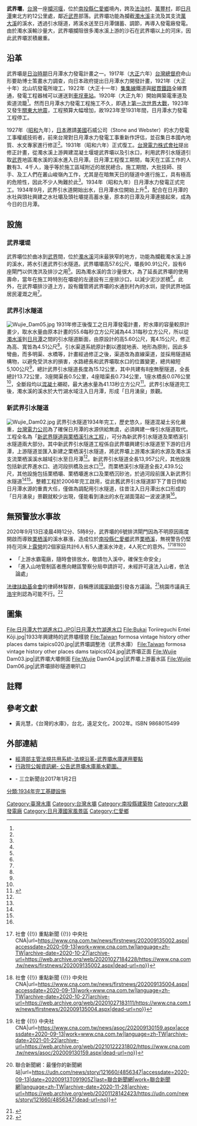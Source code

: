 {{Infobox Dam
| name               = 武界壩
| official_name      = 武界壩
| image              = Wujie Dam01.jpg
| image_size         = 250px
| image_caption      = 武界壩大壩排洪閘門
| image_alt          = 武界壩大壩排洪閘門
| location_map       = Taiwan
| location_map_width = 
| location_map_text  = 
| lat_d     = 23
| lat_m     = 54
| lat_s     = 52
| lat_NS    = N
| long_d    = 121
| long_m    = 03
| long_s    = 27
| long_EW   = E
| coordinates_type   = type:landmark
| coordinates_display= inline,title
| coordinates_ref    = 
|crosses             = [[濁水溪|濁水溪]]
| spillways          = 6座直提式閘門
| spillway_type      = Gated overflow, service 
| spillway_capacity  = {{convert|6000|m3/s|cuft/s|abbr=on}}
|reservoir           = 武界水庫
| country            = {{ROC}}
|locale              = [[南投縣|南投縣]][[仁愛鄉|仁愛鄉]][[武界|武界]]
|constructor         = [[台灣電力公司|台灣電力公司]]
|owner               = [[台灣電力公司|台灣電力公司]]<ref name="武界壩水庫運用要點"/>
|developer           = [[台灣電力株式會社|台灣電力株式會社]]
|maint               = [[台灣電力公司|台灣電力公司]][[大觀發電廠|大觀發電廠]]<ref name="武界壩水庫運用要點"/>
|length              = {{convert|86.5|m|ft|0|abbr=off}}
|type                = [[混凝土|混凝土]][[重力壩|重力壩]]
|height              = {{convert|57.6|m|ft|0|abbr=off}}<ref name="台中市現有水庫壩堰"/>
|crest_width         = {{convert|6.06|m|ft|0|abbr=off}}
|crest_elevation     = {{convert|773.41|m|ft|0|abbr=off}}
|dam_volume          = 105,740立方公尺<ref name="台電發展史"/>
|began               = 1919年
|open                = 1934年<ref name="台中市現有水庫壩堰"/>
|cost                = 6,400餘萬圓（日月潭水力電氣工事）
|reservoir_capacity  = 1,400萬[[立方公尺|立方公尺]]<ref name="台中市現有水庫壩堰"/>
|active_capacity     = 70萬立方公尺<ref name="台中市現有水庫壩堰"/>
|reservoir_catchment = 501.5[[平方公里|平方公里]]
|reservoir_surface   = 11[[公頃|公頃]]<ref name="台中市現有水庫壩堰"/>
|reservoir_elevation = {{convert|764.4|m|ft|abbr=on}}
|bridge_carries      =
|bridge_width        =
|bridge_clearance    =
|bridge_traffic      =
|bridge_toll         = 
|bridge_id           =
|map_cue             =
|map_image_full      =
|map_text            =
|turbines            = 
|hydraulic_head      =
|installed_capacity = 
|max_planned_cap    = 
|capacity_factor    = 
|average_annual_gen = 
|net_generation     = 
|website            = 
|as_of              = 2013年6月
}}

'''武界壩'''，[[台灣|台灣]]一座[[攔河堰|攔河堰]]，位於[[南投縣|南投縣]][[仁愛鄉|仁愛鄉]]境內，跨及[[法治村|法治村]]、[[萬豐村_(南投縣)|萬豐村]]，即[[日月潭|日月潭]]東北方約12公里處，鄰近[[武界|武界]]部落。武界壩功能為攔截[[濁水溪|濁水溪]]主流及其支流[[萬大溪|萬大溪]]的溪水，透過引水隧道，將溪水送至日月潭儲蓄、調節，再導入發電廠發電。由於濁水溪輸沙量大，武界壩攔阻很多濁水溪上游的沙石在武界壩以上的河床，因此武界壩淤積嚴重。

== 沿革 ==
{{main|日月潭水力電氣工事}}
武界壩是[[台灣日治時期|日治時期]]日月潭水力發電計畫之一。1917年（[[大正|大正]]六年）[[台灣總督府|台灣總督府]]命山形要助博士策畫水力調查，向日本政府提出日月潭水力開發計畫，1921年（大正十年）北山坑發電所竣工，1922年（大正十一年）[[集集線|集集線]]鐵道與[[縱貫鐵路|縱貫鐵路]]全線貫通，發電工程器械可以運送到[[車埕車站|車埕車站]]。1920年（大正九年）開始興築電車道及索道流籠<ref name="魚池國中"/>。然而日月潭水力發電工程施工不久，即遇上[[第一次世界大戰|第一次世界大戰]]，1923年又發生[[關東大地震|關東大地震]]，工程預算大幅增加，故1923年至1931年間，日月潭水力發電工程停工。

1927年（[[昭和|昭和]]九年），[[日本|日本]]邀請[[美國|美國]]石威公司（Stone and Webster）的水力發電工事權威技術者，前來台灣對日月潭水力發電工事重新作評估，並召集日本國內地質、水文專家進行修正<ref name="魚池國中"/>。1931年（昭和六年）正式復工。[[台灣電力株式會社|台灣電力株式會社]]提出修正計畫，從濁水溪上游興建混凝土堰堤武界壩以及引水口，利用武界引水隧道引取[[武界|武界]]地區濁水溪的溪水進入日月潭。日月潭工程復工期間，每天在工區工作的人數有3、4千人，幾乎等於施工區域附近的居民總合。施工期間，大批技師、技手、及工人們在叢山峻嶺內工作，尤其是在暗無天日的隧道中進行施工，具有極高的危險性，因此不少人殉難於此<ref name="魚池國中"/>。1934年（昭和九年）日月潭水力發電正式完工。1934年9月，武界引水道開始出水，日月潭水位開始上升<ref name="魚池國中"/>，配合在日月潭的水社與頭社興建之水社壩及頭社壩提高蓄水量，原本的日潭及月潭連接起來，成為今日的日月潭。

== 設施 ==
=== 武界堰堤 ===
武界壩位於曲冰到[[武界|武界]]間，位於[[濁水溪|濁水溪]]河床最狹窄的地方，功能為攔截濁水溪上游的溪水，將水引進武界引水隧道。武界壩壩高57.6公尺，壩長90.91公尺，設有6座閘門以供洩洪及排沙之用<ref name="湧泉入口武界壩"/>。因為濁水溪的含沙量很大，為了延長武界壩的使用壽命，當年在施工時特別在壩堤的左邊設有三座排沙口，以減少泥沙淤積<ref name="湧泉入口武界壩"/>。此外，在武界壩排沙道上方，設有鐵管將武界壩的水通到村內的水圳，提供武界地區居民灌溉之用<ref name="湧泉入口武界壩"/>。

=== 武界引水隧道 ===
[[File:Wujie_Dam05.jpg|left]]
1931年修正後復工之日月潭發電計畫，貯水庫的容量較原計畫少，取水水量由原本計畫的55.6每秒立方公尺減為44.31每秒立方公尺，所以從[[濁水溪|濁水溪]]到[[日月潭|日月潭]]之間的引水隧道斷面，由原設計的高5.60公尺，寬4.15公尺，修正為高、寬皆為4.51公尺<ref name="魚池國中"/>。引水渠道系統原計劃以遷就地表、地形為原則，因此多彎曲，而多明渠、水橋等，計畫經過修正之後，渠道改為直線渠道，並採用隧道結構物，以避免受洪水的損害，水路總長和武界壩取水口的位置變更，總共縮短5,100公尺<ref name="魚池國中"/>，總計武界引水隧道長度為15.12公里，其中共建有8座無壓隧道，全長總計13.72公里，3座開渠長0.5公里，4座暗渠長0.734公里，1座水橋長0.076公里<ref name="魚池國中"/>，全斷段均以[[混凝土|混凝土]]襯砌，最大通水量為41.13秒立方公尺<ref>{{cite book|author=吳建民總編纂 |coauthors=|title=臺灣地區水資源史第四編 |year=2000 |publisher=臺灣省文獻委員會採集組 |location=南投市 |pages=第402頁 |isbn=957-02-7411-5 }}</ref>。武界引水隧道完工後，濁水溪的溪水於大竹湖水域注入日月潭，形成「日月湧泉」景觀。
{{clear}}

=== 新武界引水隧道 ===
{{main|新武界隧道與栗栖溪引水工程}}
[[File:Wujie_Dam02.jpg|left]]
武界引水隧道1934年完工，歷史悠久，隧道混凝土劣化嚴重，[[台灣電力公司|台灣電力公司]]為了確保日月潭的水源供給無虞，必須興建一條引水隧道取代。工程全名為「[[新武界隧道與栗栖溪引水工程|新武界隧道與栗栖溪引水工程]]」，可分為新武界引水隧道及栗栖溪引水隧道兩大部分。其中新武界引水隧道工程係自武界壩興建引水隧道至下游的日月潭，上游隧道並匯入新建之栗栖溪引水隧道，將武界壩上游濁水溪的水源及濁水溪支流栗栖溪溪水越域引水至日月潭<ref name="新武界引水隧道工程"/>。新武界引水隧道全長13,957公尺，其他設施包括新武界進水口、過河段拱橋及出水口<ref name="新武界工程參觀記要"/>。而栗栖溪引水隧道全長2,439.5公尺，其他設施包括栗栖壩、栗栖壩進水口及栗栖沉砂池，於過河段前匯入新武界引水隧道<ref name="新武界工程參觀記要"/><ref name="新武界引水隧道工程"/>。整體工程於2006年完工啟用，從此舊武界引水隧道卸下了昔日供給日月潭水源的重責大任，僅做為調配用引水隧道，往昔注入日月潭出水口形成的「日月湧泉」景觀就較少出現，僅能看到湧出的水在湖面蕩起一波波漣漪<ref name="戀戀濁水溪的電力"/>。
{{clear}}
== 無預警放水事故 ==
2020年9月13日凌晨4時12分、5時8分，武界壩的6號排洪閘門因為不明原因兩度開啟而導致[[栗栖溪|栗栖溪]]的溪水暴漲，造成位於[[南投縣|南投縣]][[仁愛鄉|仁愛鄉]]武界[[栗栖溪|栗栖溪]]，無視警告仍堅持在河床上[[露营|露營]]的2個家庭共計6人有5人遭溪水沖走，4人死亡的意外。<ref>{{Cite web|title=武界壩下游溪水暴漲 露營客遭沖走3死1失蹤【更新】 {{!}} 社會 {{!}} 重點新聞 {{!}} 中央社 CNA|url=https://www.cna.com.tw/news/firstnews/202009135002.aspx|accessdate=2020-09-13|work=www.cna.com.tw|language=zh-TW|archive-date=2020-10-27|archive-url=https://web.archive.org/web/20201027184228/https://www.cna.com.tw/news/firstnews/202009135002.aspx|dead-url=no}}</ref><ref>{{Cite web|title=武界壩下游栗栖溪沖走露營客釀死 台電：閘門異常開啟 {{!}} 社會 {{!}} 重點新聞 {{!}} 中央社 CNA|url=https://www.cna.com.tw/news/firstnews/202009135004.aspx|accessdate=2020-09-13|work=www.cna.com.tw|language=zh-TW|archive-date=2020-10-27|archive-url=https://web.archive.org/web/20201027183111/https://www.cna.com.tw/news/firstnews/202009135004.aspx|dead-url=no}}</ref><ref>{{Cite web|title=武界壩下游栗栖溪沖走遊客釀死 鄰居得知不捨 {{!}} 社會 {{!}} 中央社 CNA|url=https://www.cna.com.tw/news/asoc/202009130159.aspx|accessdate=2020-09-13|work=www.cna.com.tw|language=zh-TW|archive-date=2021-01-22|archive-url=https://web.archive.org/web/20210122231802/https://www.cna.com.tw/news/asoc/202009130159.aspx|dead-url=no}}</ref><ref>{{Cite web|title=武界壩疑無預警放水 南投縣仁愛一線天野溪傳4人遭沖走 {{!}} 聯合新聞網：最懂你的新聞網站|url=https://udn.com/news/story/121660/4856347|accessdate=2020-09-13|date=20200913T091905Z|last=聯合新聞網|work=聯合新聞網|language=zh-TW|archive-date=2020-11-28|archive-url=https://web.archive.org/web/20201128142423/https://udn.com/news/story/121660/4856347|dead-url=no}}</ref>
*「上游水霸電廠，隨時會排放水，敬請勿入溪中，確保生命安全」
*「進入山地管制區者應向轄區警察分局申請許可，未經許可違法入山者，依法論處」

[[法律扶助基金會|法律扶助基金會]]的律師林智群，自稱應該[[國家賠償|國家賠償]]引發各方議論。<ref>{{cite news |author1=李鴻典 |title=武界野營事件　律師：政府放一個警告牌，就可以完全免責？ |url=https://www.setn.com/news.aspx?newsid=814009 |accessdate=2020-09-14 |publisher=三立新聞 |date=2020-09-14 |archive-date=2020-09-14 |archive-url=https://web.archive.org/web/20200914154514/https://www.setn.com/News.aspx?NewsID=814009 |dead-url=no }}</ref>桃園市議員[[王浩宇|王浩宇]]則認為可能不行。<ref>{{cite news |author1=李培睿 |title=武界壩生還者能申請國賠嗎？ 王浩宇分析：可能不行 |url=https://www.chinatimes.com/realtimenews/20200913003697-260402 |accessdate=2020-09-13 |publisher=中時新聞網 |date=2020-09-13 |archive-date=2020-09-16 |archive-url=https://web.archive.org/web/20200916230208/https://www.chinatimes.com/realtimenews/20200913003697-260402 |dead-url=no }}</ref>

== 圖集 ==
<gallery>
File:日月潭大竹湖進水口.JPG|日月潭大竹湖進水口
File:Bukai Toriireguchi Entei Kōji.jpg|1933年興建時的武界壩樣貌
File:Taiwan formosa vintage history other places dams taipics020.jpg|武界壩調整池（武界水庫）
File:Taiwan formosa vintage history other places dams taipics024.jpg|武界壩正面
File:Wujie Dam03.jpg|武界壩大壩側面
File:Wujie Dam04.jpg|武界壩上游蓄水區
File:Wujie Dam06.jpg|武界壩排砂隧道喇叭口
</gallery>
== 註釋 ==
{{Reflist| 2|refs=

<ref name="新武界工程參觀記要">{{cite web|language=zh-tw|url=http://www.twce.org.tw/info../%E6%8A%80%E5%B8%AB%E5%A0%B1/463-4-1.htm|title=新武界工程參觀記要|author=官明郎|publisher=技師報463期|date=|accessdate=2014-01-02|deadurl=yes|archiveurl=https://web.archive.org/web/20140102194739/http://www.twce.org.tw/info../%E6%8A%80%E5%B8%AB%E5%A0%B1/463-4-1.htm|archivedate=2014-01-02}}</ref>

<ref name="台中市現有水庫壩堰">{{cite web|language=zh-tw|url=http://file.wra.gov.tw/public/PDF/27111065071.pdf|title=台中市現有水庫壩堰|author=|publisher=經濟部水利署|date=2011|accessdate=2013-06-22|archive-url=https://web.archive.org/web/20131226090149/http://file.wra.gov.tw/public/PDF/27111065071.pdf|archive-date=2013-12-26|dead-url=yes}}</ref>

<ref name="武界壩水庫運用要點">{{cite web|language=zh-tw|url=http://www.rootlaw.com.tw/LawArticle.aspx?LawID=A040100131012000-1020108|title=武界壩水庫運用要點|author=|publisher=經濟部水利署|date=2013-01-08|accessdate=2013-06-22|archive-date=2020-03-21|archive-url=https://web.archive.org/web/20200321044258/http://www.rootlaw.com.tw/LawArticle.aspx?LawID=A040100131012000-1020108|dead-url=no}}</ref>

<ref name="魚池國中">{{cite web|language=zh-tw|url=http://163.22.78.131/School%20standard/sunmoonlake/3-water/water-history.htm|title=武界引道興建始末|author=|publisher=南投縣魚池國中|date=|accessdate=2014-01-02|deadurl=yes|archiveurl=https://archive.is/20140102041248/http://163.22.78.131/School%20standard/sunmoonlake/3-water/water-history.htm|archivedate=2014-01-02}}</ref>

<ref name="湧泉入口武界壩">{{cite web|language=zh-tw|url=http://163.22.78.131/School%20standard/sunmoonlake/3-water/wugeba.htm|title=湧泉入口武界壩|author=|publisher=南投縣魚池國中|date=|accessdate=2014-01-02|archive-date=2016-03-04|archive-url=https://web.archive.org/web/20160304105918/http://163.22.78.131/School%20standard/sunmoonlake/3-water/wugeba.htm|dead-url=yes}}</ref>

<ref name="新武界引水隧道工程">{{cite web|language=zh-tw|url=http://sinotecf.org.tw/55-10.pdf|title=新武界引水隧道工程|author=李慶龍、蔡仁俊、黃偉光|publisher=中興工程科技研究發展基金會，水利土木工程資訊|date=2012年6月|accessdate=2014-01-02|archive-date=2014-01-02|archive-url=https://web.archive.org/web/20140102195821/http://sinotecf.org.tw/55-10.pdf|dead-url=no}}</ref>

<ref name="戀戀濁水溪的電力">{{cite web|language=zh-tw|url=http://info.taipower.com.tw/TaipowerWeb/upload/files/29/TP564_coverstory.pdf|title=戀戀濁水溪的電力|author=張立宇|publisher=台電月刊564期|date=2009年12月|accessdate=2014-01-02|deadurl=yes|archiveurl=https://web.archive.org/web/20131231001410/http://info.taipower.com.tw/TaipowerWeb/upload/files/29/TP564_coverstory.pdf|archivedate=2013-12-31}}</ref>

<ref name="台電發展史">{{cite book|author=林炳炎 |coauthors=|title=台灣經驗的開端：台灣電力株式會社發展史 |year=1997 |publisher=自刊  |location=臺北市 |pages =97頁|isbn=957-97197-7-2 }}</ref>

}}

==參考文獻==
{{commons category|Wujie Dam}}
*黃兆慧，《台灣的水庫》，台北，遠足文化，2002年。ISBN 9868015499

==外部連結==
*[https://law.moea.gov.tw/LawContentSource.aspx?id=FL027013 經濟部主管法規共用系統-法規沿革-武界壩水庫運用要點] {{Wayback|url=https://law.moea.gov.tw/LawContentSource.aspx?id=FL027013 |date=20210411004019 }}
*[https://gazette.nat.gov.tw/EG_FileManager/eguploadpub/eg013168/ch04/type3/gov31/num11/Eg.htm 行政院公報資訊網- 公告武界壩水庫蓄水範圍。]
*{{youtube|8XUSyUoayaA|吉普車闖武界溯溪　巡守隊制止爆衝突}} - 三立新聞台2017年1月2日


{{大觀發電廠}}
{{台灣水庫}}
{{濁水溪}}

[[Category:臺灣水庫|Category:臺灣水庫]]
[[Category:台灣水壩|Category:台灣水壩]]
[[Category:南投縣建築物|Category:南投縣建築物]]
[[Category:大觀發電廠|Category:大觀發電廠]]
[[Category:日月潭國家風景區|Category:日月潭國家風景區]]
[[Category:仁愛鄉|Category:仁愛鄉]]
[[分類:1934年完工基礎設施|分類:1934年完工基礎設施]]